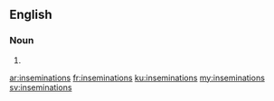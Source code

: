 ==English==

===Noun===
{{head|en|plural}}

# {{plural of|insemination|lang=en}}

[[ar:inseminations]]
[[fr:inseminations]]
[[ku:inseminations]]
[[my:inseminations]]
[[sv:inseminations]]